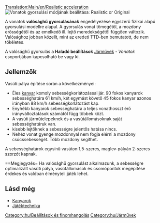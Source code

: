 [[Translation:Main/en/Realistic acceleration]]{{en/-}}
[[File:en/Realistic acceleration config.png|frame|right|Vonatok gyorsulási módjának beállítása: ''Realistic'' or ''Original'']]

A vonatok '''valósághű gyorsulásának''' engedélyezése egyszerű fizikai alapú gyorsulási modellre alapul. A gyorsulás vonat tömegétől, a mozdony erősségétől és az emelkedő ill. lejtő meredekségétől függően változik. Valósághoz jobban közelít, mint az eredeti TTD-ben bemutatott, de nem tökéletes.

A valósághű gyorsulás a '''Haladó beállítások''' [[Main/en/Haladó beállítások/Járművek/Hu#Vonatok|Járművek]] - ''Vonatok'' csoportjában kapcsolható be vagy ki.

==Jellemzők==
Vasúti pálya építése során a következményei:
* Éles [[Main/hu/Kanyarok|kanyar]] komoly sebességkorlátozással jár. 90 fokos kanyarok sebességhatára 61 km/h, két egymást követő 45 fokos kanyar azonos irányban 88 km/h sebességkorlátozást kap. 
* Enyhébb kanyarok sebességhatára a teljes vonathosszt érő irányváltoztatások számától függ többek közt.
* A vasúti járműtelepeknek és a vasútállomásoknak saját sebességhatáruk van. 
* kisebb lejtőknek a sebességre jelentős hatása nincs. 
* Nehéz vonat gyenge mozdonnyal nem fogja elérni a mozdony csúcssebességét. Több mozdony segíthet.

A sebességhatárok egysínű vasúton 1,5-szeres, maglev-pályán 2-szeres szorzót kapnak. 

==Megjegyzés=
Ha valósághű gyorsulást alkalmazunk, a sebességre optimalizált vasúti pálya, vasútállomások és csomópontok megépítése érdekes és valóban élményteli játék lehet.

==Lásd még==
* [[Main/hu/Kanyarok|Kanyarok]]
* [[Main/en/Játéktechnika/Hu#Vonatok|Játéktechnika]]

[[Category:hu/Beállítások és finomhangolás]]
[[Category:hu/Járművek]]
